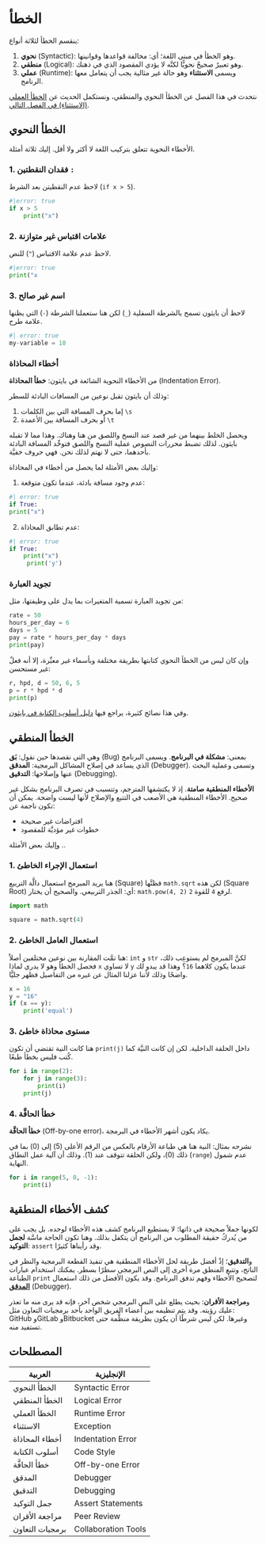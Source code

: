 # الخطأ

ينقسم الخطأ لثلاثة أنواع:

1. **نحوي** (Syntactic): وهو الخطأ في مبنى اللغة؛ أي: مخالفة قواعدها وقوانينها.
2. **منطقي** (Logical): وهو تعبيرٌ صحيحٌ نحويًّا لكنَّه لا يؤدي المقصود الذي في ذهنك.
3. **عملي** (Runtime): ويسمى **الاستثناء** وهو حالة غير مثالية يجب أن يتعامل معها الرنامج.

نتحدث في هذا الفصل عن الخطأ النحوي والمنطقي، ونستكمل الحديث عن [الخطأ العملي (الاستثناء) في الفصل التالي](a2_exceptions.qmd).

## الخطأ النحوي

الأخطاء النحوية تتعلق بتركيب اللغة لا أكثر ولا أقل. إليك ثلاثة أمثلة.

### 1. فقدان النقطتين `:`

لاحظ عدم النقطيتن بعد الشرط (`if x > 5`).

```python
#|error: true
if x > 5
    print("x")
```

### 2. علامات اقتباس غير متوازنة
لاحظ عدم علامة الاقتباس (`"`) للنص.

```python
#|error: true
print("x
```

### 3. اسم غير صالح
لاحظ أن بايثون تسمح بالشرطة السفلية (`_`) لكن هنا ستعملنا الشرطة (`-`) التي يظنها علامة طرح.

```python
#| error: true
my-variable = 10
```

### أخطاء المحاذاة

من الأخطاء النحوية الشائعة في بايثون: **خطأ المحاذاة** (Indentation Error).

وذلك أن بايثون تقبل نوعين من المسافات البادئة للسطر:

1. إما بحرف المسافة التي بين الكلمات `\s`
2. أو بحرف المسافة بين الأعمدة `\t`

ويحصل الخلط بينهما من غير قصد عند النسخ واللصق من هنا وهناك. وهذا مما لا تقبله بايثون. لذلك تضبط محررات النصوص عملية النسخ واللصق فتوحِّد المسافة البادئة بأحدهما، حتى لا نهتم لذلك نحن. فهي حروف خفيَّة. 

وإليك بعض الأمثلة لما يحصل من أخطاء في المحاذاة:

1. عدم وجود مسافة بادئة، عندما تكون متوقعة:

```python
#| error: true
if True:
print("x")
```

2. عدم تطابق المحاذاة:

```python
#| error: true
if True:
    print("x")
     print('y')
```

### تجويد العبارة

من تجويد العبارة تسمية المتغيرات بما يدل على وظيفتها، مثل:


```python
rate = 50
hours_per_day = 6
days = 5
pay = rate * hours_per_day * days
print(pay)
```

وإن كان ليس من الخطأ النحوي كتابتها بطريقة مختلفة وبأسماء غير معبِّرة، إلا أنه فعلٌ غير مستحسن:

```python
r, hpd, d = 50, 6, 5
p = r * hpd * d
print(p)
```

وفي هذا نصائح كثيرة، يراجع فيها [دليل أسلوب الكتابة في بايثون](https://peps.python.org/pep-0008/).

## الخطأ المنطقي

وهي التي نقصدها حين نقول: **بَق** (Bug) بمعنى: **مشكلة في البرنامج**. ويسمى البرنامج الذي يساعد في إصلاح المشاكل البرمجية: **المدقق** (Debugger). وتسمى وعملية البحث عنها وإصلاحها: **التدقيق** (Debugging).

**الأخطاء المنطقية صامتة**. إذ لا يكتشفها المترجم، وتتسبب في تصرف البرنامج بشكل غير صحيح. الأخطاء المنطقية هي الأصعب في التتبع والإصلاح لأنها ليست واضحة. يمكن أن تكون ناجمة عن:

- افتراضات غير صحيحة
- خطوات غير مؤديَّة للمقصود

وإليك بعض الأمثلة ..

### 1. استعمال الإجراء الخاطئ
هنا يريد المبرمج استعمال دالَّة التربيع (Square) فظنَّها `math.sqrt` لكن هذه (Square Root) أي: الجذر التربيعي. والصحيح أن يختار: `math.pow(4, 2)` لرفع `4` للقوة `2`.

```python
import math

square = math.sqrt(4)
```

### 2. استعمال العامل الخاطئ
هنا تمَّت المقارنة بين نوعين مختلفين أصلاً: `int` و `str` لكنَّ المبرمج لم يستوعِب ذلك، فحصل الخطأ وهو لا يدري لماذا `x` لا تساوي `y` عندما يكون كلاهما `16`؟ وهذا قد يبدو لك واضحًا وذلك لأننا عزلنا المثال عن غيره من التفاصيل فظهر جليًّا.

```python
x = 16
y = "16"
if (x == y):
    print('equal')
```

### 3. مستوى محاذاة خاطئ

هنا كانت النية تقتضي أن تكون `print(j)` داخل الحلقة الداخلية. لكن إن كانت النيَّة كما كُتب فليس بخطأ طبعًا.

```python
for i in range(2):
    for j in range(3):
        print(i)  
    print(j)
```

### 4. خطأ الحافَّة

**خطأ الحافَّة** (Off-by-one error)، يكاد يكون أشهر الأخطاء في البرمجة. 

نشرحه بمثال: النية هنا هي طباعة الأرقام بالعكس من الرقم الأعلى (5) إلى (0) بما في ذلك (0)، ولكن الحلقة تتوقف عند (1). وذلك أن آلية عمل النطاق (`range`) عدم شمول النهاية.

```python
for i in range(5, 0, -1):
    print(i)
```

## كشف الأخطاء المنطقية

لكونها جملاً صحيحة في ذاتها؛ لا يستطيع البرنامج كشف هذه الأخطاء لوحده. بل يجب على من يُدركُ حقيقة المطلوب من البرنامج أن يتكفل بذلك. وهنا تكون الحاجة ماسَّة **لجمل التوكيد**: `assert` وقد رأيناها كثيرًا.

و**التدقيق**؛ إذْ أفضل طريقة لحل الأخطاء المنطقية هي تنفيذ القطعة البرمجية والنظر في الناتج، وتتبع المنطق مرة أخرى إلى النص البرمجي سطرًا بسطر. يمكنك استخدام عبارات الطباعة `print` لتصحيح الأخطاء وفهم تدفق البرنامج. وقد يكون الأفضل من ذلك استعمال [**المدقق**](https://code.visualstudio.com/docs/python/debugging) (Debugger).

و**مراجعة الأقران**: بحيث يطلع على النص البرمجي شخص آخر، فإنه قد يرى منه ما تعذر عليك رؤيته. وقد يتم تنظيمه بين أعضاء الفريق الواحد بأحد برمجيات التعاون مثل: GitHub وGitLab وBitbucket وغيرها. لكن ليس شرطًا أن يكون بطريقة منظَّمة حتى تستفيد منه.

## المصطلحات

| العربية | الإنجليزية |
|------------------|---------------------|
| الخطأ النحوي | Syntactic Error |
| الخطأ المنطقي | Logical Error |
| الخطأ العملي | Runtime Error |
| الاستثناء | Exception |
| أخطاء المحاذاة | Indentation Error |
| أسلوب الكتابة | Code Style |
| خطأ الحافَّة | Off-by-one Error |
| المدقق | Debugger |
| التدقيق | Debugging |
| جمل التوكيد | Assert Statements |
| مراجعة الأقران | Peer Review |
| برمجيات التعاون | Collaboration Tools |
